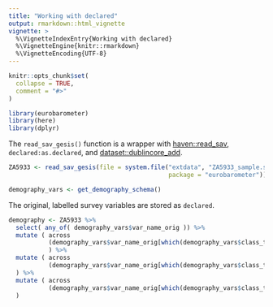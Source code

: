 ```yaml
---
title: "Working with declared"
output: rmarkdown::html_vignette
vignette: >
  %\VignetteIndexEntry{Working with declared}
  %\VignetteEngine{knitr::rmarkdown}
  %\VignetteEncoding{UTF-8}
---
```


```r
knitr::opts_chunk$set(
  collapse = TRUE,
  comment = "#>"
)
```

```r
library(eurobarometer)
library(here)
library(dplyr)
```


The `read_sav_gesis()` function is a wrapper with [haven::read_sav](https://haven.tidyverse.org/reference/read_spss.html),  `declared:as.declared`, and [dataset::dublincore_add](https://dataset.dataobservatory.eu/reference/dublincore.html).


```r
ZA5933 <- read_sav_gesis(file = system.file("extdata", "ZA5933_sample.sav", 
                                            package = "eurobarometer"))
```


```r
demography_vars <- get_demography_schema()
```

The original, labelled survey variables are stored as `declared`.

```r
demography <- ZA5933 %>%
  select( any_of( demography_vars$var_name_orig )) %>%
  mutate ( across
           (demography_vars$var_name_orig[which(demography_vars$class_target == "numeric")], as_numeric)
           ) %>%
  mutate ( across
           (demography_vars$var_name_orig[which(demography_vars$class_target == "character")], as.character)
  ) %>%
  mutate ( across
           (demography_vars$var_name_orig[which(demography_vars$class_target == "factor")], as.factor)
  ) 

```


